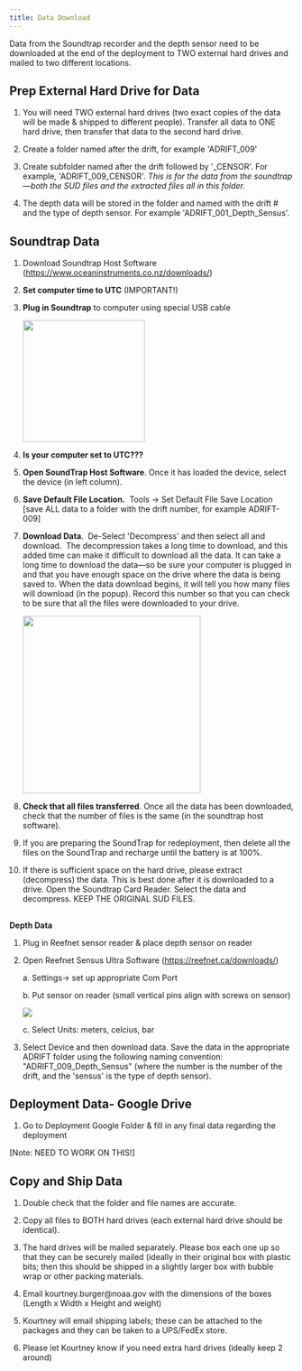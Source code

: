 ```yaml
---
title: Data Download
---
```


Data from the Soundtrap recorder and the depth sensor need to be downloaded at the end of the deployment to TWO external hard drives and mailed to two different locations.

## **Prep External Hard Drive for Data**

1.  You will need TWO external hard drives (two exact copies of the data will be made & shipped to different people). Transfer all data to ONE hard drive, then transfer that data to the second hard drive.

2.  Create a folder named after the drift, for example \'ADRIFT_009\'

3.  Create subfolder named after the drift followed by \'\_CENSOR\'. For example, \'ADRIFT_009_CENSOR\'. *This is for the data from the soundtrap---both the SUD files and the extracted files all in this folder.*

4.  The depth data will be stored in the folder and named with the drift \# and the type of depth sensor. For example \'ADRIFT_001_Depth_Sensus\'.

## **Soundtrap Data**

1.  Download Soundtrap Host Software (<https://www.oceaninstruments.co.nz/downloads/>)

2.  **Set computer time to UTC** (IMPORTANT!)

3.  **Plug in Soundtrap** to computer using special USB cable

    ![](images/paste-848B31C5.png){width="216"}

4.   **Is your computer set to UTC???**

5.  **Open SoundTrap Host Software**. Once it has loaded the device, select the device (in left column).

6.  **Save Default File Location.**  Tools -\> Set Default File Save Location \[save ALL data to a folder with the drift number, for example ADRIFT-009\]

7.  **Download Data**.  De-Select \'Decompress\' and then select all and download.  The decompression takes a long time to download, and this added time can make it difficult to download all the data. It can take a long time to download the data---so be sure your computer is plugged in and that you have enough space on the drive where the data is being saved to. When the data download begins, it will tell you how many files will download (in the popup). Record this number so that you can check to be sure that all the files were downloaded to your drive.

    ![](images/paste-3CC5186B.png){width="315"}

8.  **Check that all files transferred**. Once all the data has been downloaded, check that the number of files is the same (in the soundtrap host software).

9.  If you are preparing the SoundTrap for redeployment, then delete all the files on the SoundTrap and recharge until the battery is at 100%.

10. If there is sufficient space on the hard drive, please extract (decompress) the data. This is best done after it is downloaded to a drive. Open the Soundtrap Card Reader. Select the data and decompress. KEEP THE ORIGINAL SUD FILES.

## 
**Depth Data**

1.  Plug in Reefnet sensor reader & place depth sensor on reader

2.  Open Reefnet Sensus Ultra Software (<https://reefnet.ca/downloads/>)

    a\. Settings-\> set up appropriate Com Port

    b\. Put sensor on reader (small vertical pins align with screws on sensor)

    ![](images/paste-49FB4E21.png)

    c\. Select Units: meters, celcius, bar

3.  Select Device and then download data. Save the data in the appropriate ADRIFT folder using the following naming convention: \"ADRIFT_009_Depth_Sensus\" (where the number is the number of the drift, and the \'sensus\' is the type of depth sensor).

## **Deployment Data- Google Drive**

1.  Go to Deployment Google Folder & fill in any final data regarding the deployment

\[Note: NEED TO WORK ON THIS!\]

## **Copy and Ship Data**

1.  Double check that the folder and file names are accurate.

2.  Copy all files to BOTH hard drives (each external hard drive should be identical).

3.  The hard drives will be mailed separately. Please box each one up so that they can be securely mailed (ideally in their original box with plastic bits; then this should be shipped in a slightly larger box with bubble wrap or other packing materials.

4.  Email kourtney.burger\@noaa.gov with the dimensions of the boxes (Length x Width x Height and weight)

5.  Kourtney will email shipping labels; these can be attached to the packages and they can be taken to a UPS/FedEx store.

6.  Please let Kourtney know if you need extra hard drives (ideally keep 2 around)
